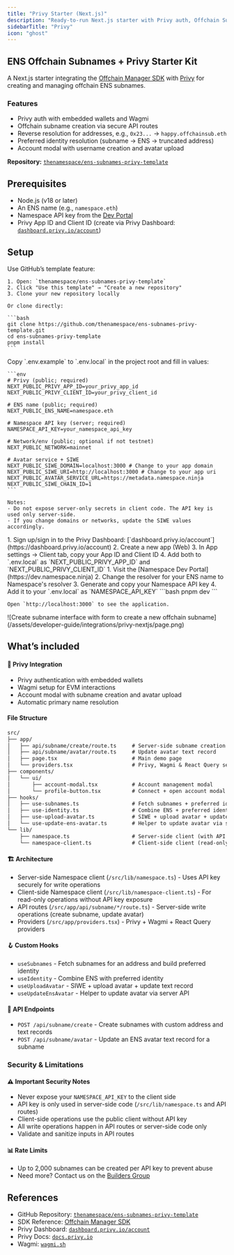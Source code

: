 ```yaml
---
title: "Privy Starter (Next.js)"
description: "Ready-to-run Next.js starter with Privy auth, Offchain Subnames, reverse resolution, and profile flows."
sidebarTitle: "Privy"
icon: "ghost"
---
```


## ENS Offchain Subnames + Privy Starter Kit

A Next.js starter integrating the [Offchain Manager SDK](/developer-guide/sdks/offchain-manager) with [Privy](https://privy.io) for creating and managing offchain ENS subnames.

### Features

- Privy auth with embedded wallets and Wagmi
- Offchain subname creation via secure API routes
- Reverse resolution for addresses, e.g., `0x23...` → `happy.offchainsub.eth`
- Preferred identity resolution (subname → ENS → truncated address)
- Account modal with username creation and avatar upload

**Repository:** [`thenamespace/ens-subnames-privy-template`](https://github.com/thenamespace/ens-subnames-privy-template)

## Prerequisites

- Node.js (v18 or later)
- An ENS name (e.g., `namespace.eth`)
- Namespace API key from the [Dev Portal](/user-guide/dev-portal/api-keys)
- Privy App ID and Client ID (create via Privy Dashboard: [`dashboard.privy.io/account`](https://dashboard.privy.io/account))

## Setup

<Steps>
  <Step title="Use as a template or clone">
    Use GitHub’s template feature:

    1. Open: `thenamespace/ens-subnames-privy-template`
    2. Click "Use this template" → "Create a new repository"
    3. Clone your new repository locally

    Or clone directly:

    ```bash
    git clone https://github.com/thenamespace/ens-subnames-privy-template.git
    cd ens-subnames-privy-template
    pnpm install
    ```
  </Step>
  <Step title="Environment variables">
    Copy `.env.example` to `.env.local` in the project root and fill in values:

    ```env
    # Privy (public; required)
    NEXT_PUBLIC_PRIVY_APP_ID=your_privy_app_id
    NEXT_PUBLIC_PRIVY_CLIENT_ID=your_privy_client_id

    # ENS name (public; required)
    NEXT_PUBLIC_ENS_NAME=namespace.eth

    # Namespace API key (server; required)
    NAMESPACE_API_KEY=your_namespace_api_key

    # Network/env (public; optional if not testnet)
    NEXT_PUBLIC_NETWORK=mainnet

    # Avatar service + SIWE
    NEXT_PUBLIC_SIWE_DOMAIN=localhost:3000 # Change to your app domain
    NEXT_PUBLIC_SIWE_URI=http://localhost:3000 # Change to your app uri
    NEXT_PUBLIC_AVATAR_SERVICE_URL=https://metadata.namespace.ninja
    NEXT_PUBLIC_SIWE_CHAIN_ID=1
    ```

    Notes:
    - Do not expose server-only secrets in client code. The API key is used only server-side.
    - If you change domains or networks, update the SIWE values accordingly.
  </Step>
  <Step title="Configure Privy">
    1. Sign up/sign in to the Privy Dashboard: [`dashboard.privy.io/account`](https://dashboard.privy.io/account)
    2. Create a new app (Web)
    3. In App settings → Client tab, copy your App ID and Client ID
    4. Add both to `.env.local` as `NEXT_PUBLIC_PRIVY_APP_ID` and `NEXT_PUBLIC_PRIVY_CLIENT_ID`
  </Step>
  <Step title="Configure your ENS name">
    1. Visit the [Namespace Dev Portal](https://dev.namespace.ninja)
    2. Change the resolver for your ENS name to Namespace's resolver
    3. Generate and copy your Namespace API key
    4. Add it to your `.env.local` as `NAMESPACE_API_KEY`
  </Step>
  <Step title="Run the development server">
    ```bash
    pnpm dev
    ```

    Open `http://localhost:3000` to see the application.
  </Step>
  <Step title="It's ready!">
     ![Create subname interface with form to create a new offchain subname](/assets/developer-guide/integrations/privy-nextjs/page.png)
  </Step>
</Steps>

## What’s included

#### 🔐 Privy Integration

- Privy authentication with embedded wallets
- Wagmi setup for EVM interactions
- Account modal with subname creation and avatar upload
- Automatic primary name resolution

#### File Structure

```txt
src/
├── app/
│   ├── api/subname/create/route.ts     # Server-side subname creation
│   ├── api/subname/avatar/route.ts     # Update avatar text record
│   ├── page.tsx                        # Main demo page
│   └── providers.tsx                   # Privy, Wagmi & React Query setup
├── components/
│   └── ui/
│       ├── account-modal.tsx           # Account management modal
│       └── profile-button.tsx          # Connect + open account modal
├── hooks/
│   ├── use-subnames.ts                 # Fetch subnames + preferred identity
│   ├── use-identity.ts                 # Combine ENS + preferred identity
│   ├── use-upload-avatar.ts            # SIWE + upload avatar + update text record
│   └── use-update-ens-avatar.ts        # Helper to update avatar via server API
└── lib/
    ├── namespace.ts                    # Server-side client (with API key)
    └── namespace-client.ts             # Client-side client (read-only)
```

#### 🏗️ Architecture

- Server-side Namespace client (`/src/lib/namespace.ts`) - Uses API key securely for write operations
- Client-side Namespace client (`/src/lib/namespace-client.ts`) - For read-only operations without API key exposure
- API routes (`/src/app/api/subname/*/route.ts`) - Server-side write operations (create subname, update avatar)
- Providers (`/src/app/providers.tsx`) - Privy + Wagmi + React Query providers

#### 🪝 Custom Hooks

- `useSubnames` - Fetch subnames for an address and build preferred identity
- `useIdentity` - Combine ENS with preferred identity
- `useUploadAvatar` - SIWE + upload avatar + update text record
- `useUpdateEnsAvatar` - Helper to update avatar via server API

#### 📡 API Endpoints

- `POST /api/subname/create` - Create subnames with custom address and text records
- `POST /api/subname/avatar` - Update an ENS avatar text record for a subname

### Security & Limitations

#### ⚠️ Important Security Notes

- Never expose your `NAMESPACE_API_KEY` to the client side
- API key is only used in server-side code (`/src/lib/namespace.ts` and API routes)
- Client-side operations use the public client without API key
- All write operations happen in API routes or server-side code only
- Validate and sanitize inputs in API routes

#### 📊 Rate Limits

- Up to 2,000 subnames can be created per API key to prevent abuse
- Need more? Contact us on the [Builders Group](https://t.me/+5FAwyiKOTeswNTIy)

## References

- GitHub Repository: [`thenamespace/ens-subnames-privy-template`](https://github.com/thenamespace/ens-subnames-privy-template)
- SDK Reference: [Offchain Manager SDK](/developer-guide/sdks/offchain-manager)
- Privy Dashboard: [`dashboard.privy.io/account`](https://dashboard.privy.io/account)
- Privy Docs: [`docs.privy.io`](https://docs.privy.io/)
- Wagmi: [`wagmi.sh`](https://wagmi.sh/)